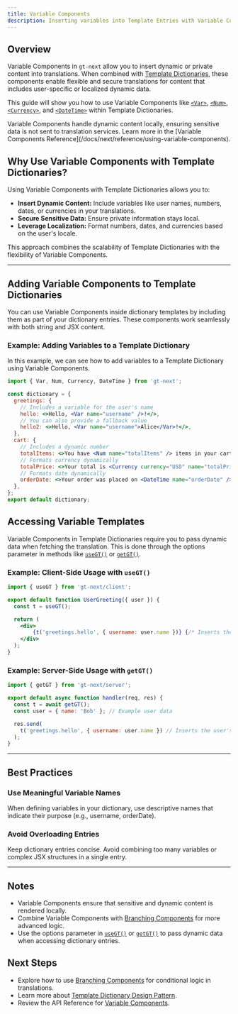 ```yaml
---
title: Variable Components
description: Inserting variables into Template Entries with Variable Components
---
```


## Overview

Variable Components in `gt-next` allow you to insert dynamic or private content into translations.
When combined with [Template Dictionaries](/docs/next/reference/template-dictionaries/template-dictionaries),
these components enable flexible and secure translations for content that includes user-specific or localized dynamic data.

This guide will show you how to use Variable Components like [`<Var>`](/docs/next/api/components/var), [`<Num>`](/docs/next/api/components/num),
[`<Currency>`](/docs/next/api/components/currency), and [`<DateTime>`](/docs/next/api/components/datetime) within Template Dictionaries.

<Callout>
    Variable Components handle dynamic content locally, ensuring sensitive data is not sent to translation services.
    Learn more in the [Variable Components Reference](/docs/next/reference/using-variable-components).
</Callout>

## Why Use Variable Components with Template Dictionaries?

Using Variable Components with Template Dictionaries allows you to:
 * **Insert Dynamic Content:** Include variables like user names, numbers, dates, or currencies in your translations.
 * **Secure Sensitive Data:** Ensure private information stays local.
 * **Leverage Localization:** Format numbers, dates, and currencies based on the user's locale.

This approach combines the scalability of Template Dictionaries with the flexibility of Variable Components.

---

## Adding Variable Components to Template Dictionaries

You can use Variable Components inside dictionary templates by including them as part of your dictionary entries.
These components work seamlessly with both string and JSX content.

### Example: Adding Variables to a Template Dictionary

In this example, we can see how to add variables to a Template Dictionary using Variable Components.

```jsx title="src/dictionary.js"
import { Var, Num, Currency, DateTime } from 'gt-next';

const dictionary = {
  greetings: {
    // Includes a variable for the user's name
    hello: <>Hello, <Var name="username" />!</>,
    // You can also provide a fallback value
    hello2: <>Hello, <Var name="username">Alice</Var>!</>,
  },
  cart: {
    // Includes a dynamic number
    totalItems: <>You have <Num name="totalItems" /> items in your cart.</>,
    // Formats currency dynamically
    totalPrice: <>Your total is <Currency currency="USD" name="totalPrice" />.</>,
    // Formats date dynamically
    orderDate: <>Your order was placed on <DateTime name="orderDate" />.</>,
  },
};
export default dictionary;
```

## Accessing Variable Templates

Variable Components in Template Dictionaries require you to pass dynamic data when fetching the translation.
This is done through the options parameter in methods like [`useGT()`](/docs/next/api/methods/client/useGT) or [`getGT()`](/docs/next/api/methods/server/getGT).

### Example: Client-Side Usage with `useGT()`

```jsx title="src/components/UserGreeting.js" copy
import { useGT } from 'gt-next/client';

export default function UserGreeting({ user }) {
  const t = useGT();

  return (
    <div>
        {t('greetings.hello', { username: user.name })} {/* Inserts the user's name */}
    </div>
  );
}
```

### Example: Server-Side Usage with `getGT()`

```jsx title="src/pages/OrderConfirmation.js" copy
import { getGT } from 'gt-next/server';

export default async function handler(req, res) {
  const t = await getGT();
  const user = { name: 'Bob' }; // Example user data

  res.send(
    t('greetings.hello', { username: user.name }) // Inserts the user's name
  );
}
```

---

## Best Practices

### Use Meaningful Variable Names

When defining variables in your dictionary, use descriptive names that indicate their purpose (e.g., username, orderDate).

### Avoid Overloading Entries

Keep dictionary entries concise. Avoid combining too many variables or complex JSX structures in a single entry.

---

## Notes
 * Variable Components ensure that sensitive and dynamic content is rendered locally.
 * Combine Variable Components with [Branching Components](/docs/next/reference/template-dictionaries/branching-components) for more advanced logic.
 * Use the options parameter in [`useGT()`](/docs/next/api/methods/client/useGT) or [`getGT()`](/docs/next/api/methods/server/getGT) to pass dynamic data when accessing dictionary entries.

## Next Steps
 * Explore how to use [Branching Components](/docs/next/reference/template-dictionaries/branching-components) for conditional logic in translations.
 * Learn more about [Template Dictionary Design Pattern](/docs/next/reference/template-dictionaries/template-dictionaries).
 * Review the API Reference for [Variable Components](/docs/next/api/components/var).